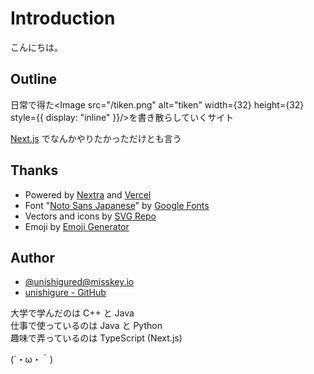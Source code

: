 
# Introduction

こんにちは。

## Outline

日常で得た<Image src="/tiken.png" alt="tiken" width={32} height={32} style={{ display: "inline" }}/>を書き散らしていくサイト

[Next.js](https://nextjs.org/) でなんかやりたかっただけとも言う

## Thanks

- Powered by [Nextra](https://nextra.site/) and [Vercel](https://vercel.com/)
- Font "[Noto Sans Japanese](https://fonts.google.com/noto/specimen/Noto+Sans+JP)" by [Google Fonts](https://fonts.google.com/)
- Vectors and icons by [SVG Repo](https://www.svgrepo.com)
- Emoji by [Emoji Generator](https://emoji-gen.ninja/)

## Author

- [@unishigured@misskey.io](https://misskey.io/@unishigured)
- [unishigure - GitHub](https://github.com/unishigure)

大学で学んだのは C++ と Java<br/>
仕事で使っているのは Java と Python<br/>
趣味で弄っているのは TypeScript (Next.js)

(´・ω・｀)

<script
  src="https://notestock.osa-p.net/_js/notestock_widget.js"
  defer
></script>

<link
  href="https://notestock.osa-p.net/_css/widget_mastodon.css"
  rel="stylesheet"
/>

<div className="mastodon_design" style={{ margin: "1rem" }}>
  <div className="ns-container dark" style={{ background: "inherit" }}>
    <ins
      data-title="Notes"
      data-acct="unishigured@misskey.io"
      data-limit="30"
      data-nocss="1"
    ></ins>
  </div>
</div>
